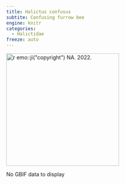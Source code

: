 ```yaml
---
title: Halictus confusus
subtite: Confusing furrow bee
engine: knitr
categories:
  - Halictidae
freeze: auto
---
```

[![`r emo::ji("copyright")` NA. 2022.](/files/no_bee.png){height=300}](https://inaturalist.ca/observations/119366107)

No GBIF data to display
